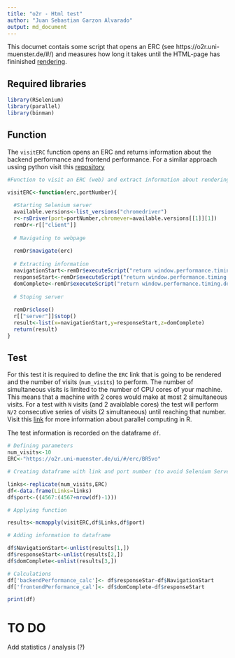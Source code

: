 ```yaml
---
title: "o2r - Html test"
author: "Juan Sebastian Garzon Alvarado"
output: md_document
---
```


This documet contais some script that opens an ERC (see https://o2r.uni-muenster.de/#/) and measures how long it takes until the HTML-page has fininished [rendering](https://en.wikipedia.org/wiki/Front_end_and_back_end).

## Required libraries

```r

library(RSelenium)
library(parallel)
library(binman)
```

## Function

The `visitERC` function opens an ERC and returns information about the backend performance and frontend performance. For a similar approach ussing python visit this [repository](https://github.com/chewitt-swts/GeicoAutoTest/blob/master/PageLoadTimeClass.py)

```r

#Function to visit an ERC (web) and extract information about rendering time

visitERC<-function(erc,portNumber){
  
  #Starting Selenium server
  available.versions<-list_versions("chromedriver")
  r<-rsDriver(port=portNumber,chromever=available.versions[[1]][1])
  remDr<-r[["client"]]
  
  # Navigating to webpage
  
  remDr$navigate(erc)
  
  # Extracting information
  navigationStart<-remDr$executeScript("return window.performance.timing.navigationStart")
  responseStart<-remDr$executeScript("return window.performance.timing.responseStart")
  domComplete<-remDr$executeScript("return window.performance.timing.domComplete")
  
  # Stoping server
  
  remDr$close()
  r[["server"]]$stop()
  result<-list(x=navigationStart,y=responseStart,z=domComplete)
  return(result)
}
```

## Test

For this test it is required to define the `ERC` link that is going to be rendered and the number of visits (`num_visits`) to perform. The number of simultaneous visits is limited to the number of CPU cores of your machine. This means that a machine with 2 cores would make at most 2 simultaneous visits. For a test with `N` visits (and 2 avaiblable cores) the test will perform `N/2` consecutive series of visits (2 simultaneous) until reaching that number. Visit this [link](https://nceas.github.io/oss-lessons/parallel-computing-in-r/parallel-computing-in-r.html) for more information about parallel computing in R.

The test information is recorded on the dataframe `df`.

```r

# Defining parameters
num_visits<-10
ERC<-"https://o2r.uni-muenster.de/ui/#/erc/BR5vo"

# Creating dataframe with link and port number (to avoid Selenium Server errors)

links<-replicate(num_visits,ERC)
df<-data.frame(Links=links)
df$port<-((4567:(4567+nrow(df)-1)))

# Applying function

results<-mcmapply(visitERC,df$Links,df$port)

# Adding information to dataframe

df$NavigationStart<-unlist(results[1,])
df$responseStart<-unlist(results[2,])
df$domComplete<-unlist(results[3,])

# Calculations
df['backendPerformance_calc']<- df$responseStar-df$NavigationStart
df['frontendPerformance_cal']<- df$domComplete-df$responseStart

print(df)
```

# TO DO
Add statistics / analysis (?)

